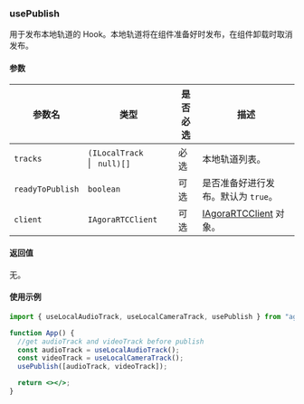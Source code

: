 ### usePublish

用于发布本地轨道的 Hook。本地轨道将在组件准备好时发布，在组件卸载时取消发布。

#### 参数

| 参数名           | 类型                                          | 是否必选 | 描述                                                                                                                                          |
| ---------------- | --------------------------------------------- | -------- | --------------------------------------------------------------------------------------------------------------------------------------------- |
| `tracks`         | `(ILocalTrack     ` &VerticalLine; ` null)[]` | 必选     | 本地轨道列表。                                                                                                                                |
| `readyToPublish` | `boolean`                                     | 可选     | 是否准备好进行发布。默认为 `true`。                                                                                                           |
| `client`         | `IAgoraRTCClient`                             | 可选     | [IAgoraRTCClient](https://docportal.shengwang.cn/cn/live-streaming-premium-4.x/API%20Reference/web_ng/interfaces/iagorartcclient.html) 对象。 |

#### 返回值

无。

#### 使用示例

```jsx
import { useLocalAudioTrack, useLocalCameraTrack, usePublish } from "agora-rtc-react";

function App() {
  //get audioTrack and videoTrack before publish
  const audioTrack = useLocalAudioTrack();
  const videoTrack = useLocalCameraTrack();
  usePublish([audioTrack, videoTrack]);

  return <></>;
}
```
